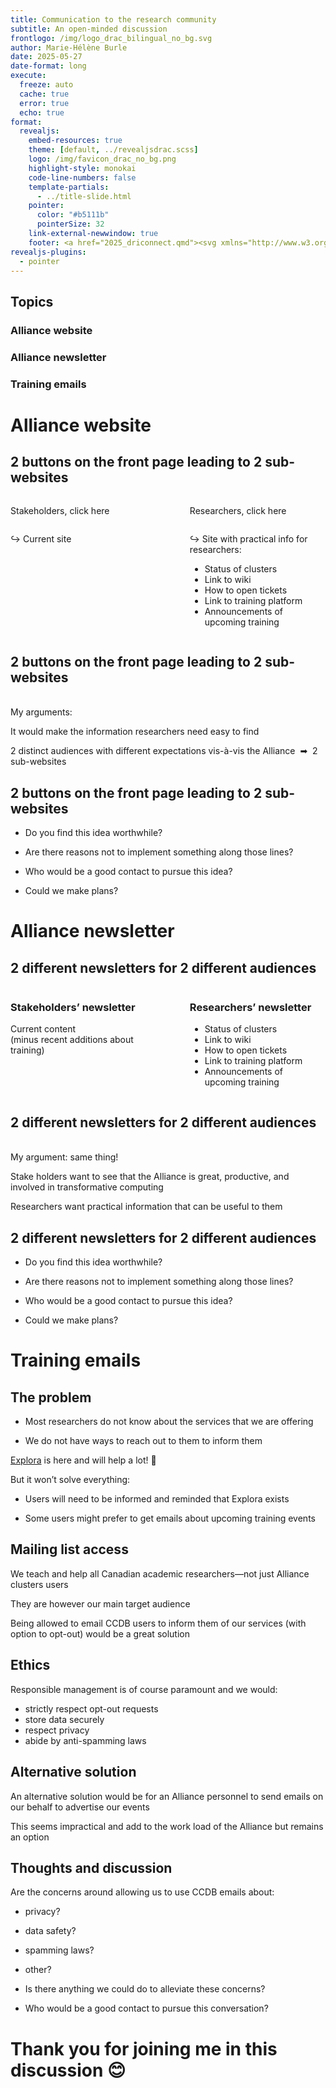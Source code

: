 ```yaml
---
title: Communication to the research community
subtitle: An open-minded discussion
frontlogo: /img/logo_drac_bilingual_no_bg.svg
author: Marie-Hélène Burle
date: 2025-05-27
date-format: long
execute:
  freeze: auto
  cache: true
  error: true
  echo: true
format:
  revealjs:
    embed-resources: true
    theme: [default, ../revealjsdrac.scss]
    logo: /img/favicon_drac_no_bg.png
    highlight-style: monokai
    code-line-numbers: false
    template-partials:
      - ../title-slide.html
    pointer:
      color: "#b5111b"
      pointerSize: 32
    link-external-newwindow: true
    footer: <a href="2025_driconnect.qmd"><svg xmlns="http://www.w3.org/2000/svg" width="16" height="16" fill="rgb(134,110,26)" class="bi bi-arrow-90deg-up" viewBox="0 0 16 16"><path fill-rule="evenodd" d="M4.854 1.146a.5.5 0 0 0-.708 0l-4 4a.5.5 0 1 0 .708.708L4 2.707V12.5A2.5 2.5 0 0 0 6.5 15h8a.5.5 0 0 0 0-1h-8A1.5 1.5 0 0 1 5 12.5V2.707l3.146 3.147a.5.5 0 1 0 .708-.708l-4-4z"/></svg>&nbsp;Back to talk page</a>
revealjs-plugins:
  - pointer
---
```


## Topics {.center}

### Alliance website

### Alliance newsletter

### Training emails

# Alliance website

## 2 buttons on the front page leading to 2 sub-websites {.center}

::::{.columns}

:::{.column width="50%"}

[Stakeholders, click here]{.btn}

:::

:::{.column width="3%"}
:::

:::{.column width="47%"}

[Researchers, click here]{.btn}

:::

::::

::::{.columns}

:::{.column width="50%"}

↪ Current site

:::

:::{.column width="3%"}
:::

:::{.column width="47%"}

↪ Site with practical info for researchers:

- Status of clusters
- Link to wiki
- How to open tickets
- Link to training platform
- Announcements of upcoming training

:::

::::

## 2 buttons on the front page leading to 2 sub-websites {.center}

<br>
My arguments:

It would make the information researchers need easy to find

2 distinct audiences with different expectations vis-à-vis the Alliance &nbsp;➡ &nbsp;2 sub-websites

## 2 buttons on the front page leading to 2 sub-websites {.center}

- Do you find this idea worthwhile?

- Are there reasons not to implement something along those lines?

- Who would be a good contact to pursue this idea?

- Could we make plans?

# Alliance newsletter

## 2 different newsletters for 2 different audiences {.center}

::::{.columns}

:::{.column width="50%"}

### Stakeholders' newsletter

Current content \
(minus recent additions about training)

:::

:::{.column width="3%"}
:::

:::{.column width="47%"}

### Researchers' newsletter

- Status of clusters
- Link to wiki
- How to open tickets
- Link to training platform
- Announcements of upcoming training

:::

::::

## 2 different newsletters for 2 different audiences {.center}

<br>
My argument: same thing!

Stake holders want to see that the Alliance is great, productive, and involved in transformative computing

Researchers want practical information that can be useful to them

## 2 different newsletters for 2 different audiences {.center}

- Do you find this idea worthwhile?

- Are there reasons not to implement something along those lines?

- Who would be a good contact to pursue this idea?

- Could we make plans?

# Training emails

## The problem {.center}

- Most researchers do not know about the services that we are offering

- We do not have ways to reach out to them to inform them

[Explora](https://explora.alliancecan.ca/) is here and will help a lot! 🥳

But it won't solve everything:

- Users will need to be informed and reminded that Explora exists

- Some users might prefer to get emails about upcoming training events

## Mailing list access {.center}

We teach and help all Canadian academic researchers—not just Alliance clusters users

They are however our main target audience

Being allowed to email CCDB users to inform them of our services (with option to opt-out) would be a great solution

## Ethics {.center}

Responsible management is of course paramount and we would:

- strictly respect opt-out requests
- store data securely
- respect privacy
- abide by anti-spamming laws

## Alternative solution {.center}

An alternative solution would be for an Alliance personnel to send emails on our behalf to advertise our events

This seems impractical and add to the work load of the Alliance but remains an option

## Thoughts and discussion {.center}

Are the concerns around allowing us to use CCDB emails about:

- privacy?
- data safety?
- spamming laws?
- other?

- Is there anything we could do to alleviate these concerns?

- Who would be a good contact to pursue this conversation?

# Thank you for joining me in this discussion 😊

